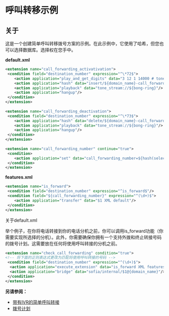 # 呼叫转移示例

## 关于

这是一个创建简单呼叫转移拨号方案的示例。在此示例中，它使用了哈希，但您也可以选择数据库。选择权在您手中。

**default.xml**

```xml
<extension name="call_forwarding_activativation">
 <condition field="destination_number" expression="^\*72$">
    <action application="play_and_get_digits" data="3 12 1 14000 # tone_stream://%(10000,0,350,440) silence_stream://250 cfwd_num \d+"/>	    
    <action application="hash" data="insert/${domain_name}-call_forward/${caller_id_number}/${cfwd_num}"/>
    <action application="playback" data="tone_stream://${bong-ring}"/>
    <action application="hangup"/>
 </condition>
</extension>
 
<extension name="call_forwarding_deactivation">
 <condition field="destination_number" expression="^\*73$">	     
    <action application="hash" data="delete/${domain_name}-call_forward/${caller_id_number}/${destination_number}"/>
    <action application="playback" data="tone_stream://${bong-ring}"/>
    <action application="hangup"/>
 </condition>
</extension>
 
<extension name="call_forwarding_number" continue="true">
 <condition>
    <action application="set" data="call_forwarding_number=${hash(select/${domain_name}-call_forward/${destination_number})}"/>
 </condition>
</extension>
```

**features.xml**

```xml
<extension name="is_forward">
 <condition field="destination_number" expression="^is_forward$"/>
 <condition field="${call_forwarding_number}" expression="^(\d+)$">
    <action application="transfer" data="$1 XML default"/>
 </condition>
</extension>
```

关于default.xml

举个例子，在你将电话转接到你的电话分机之前，你可以调用is_forward功能（你需要实现所选择的分机）。此外，你需要确保你拥有一个支持外拨和终止转接号码的拨号计划。这需要放在任何将使用呼叫转接的分机之前。     

```xml
<extension name="check_call_forwarding" condition="true">
<!-- 将下面的正则表达式更改为匹配将使用呼叫转接的号码 -->
 <condition field="destination_number" expression="^(\d+)$">
  <action application="execute_extension" data="is_forward XML features"/>
  <action application="bridge" data="sofia/internal/$1@{domain_name}"/>
 </condition>
</extension>
```

**另请参阅：**

* [带有IVR的简单呼叫转接](../../Examples/Simple-Call-Forward-with-IVR_9634448.mdx#--)
* [拨号计划](../../Dialplan/index.mdx#0-about)
